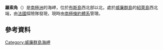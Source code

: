 {{coord|65|3|S|64|3|W|display=title}}

'''羅索角'''（{{lang-en|Rozo Point}}）是[[南極洲|南極洲]]的海岬，位於[[布斯島|布斯島]]西北部以北，處於[[威廉群島|威廉群島]]的[[紹萊島|紹萊島]]西北端，由[[法國|法國]]探險隊發現，現時由[[南極條約體系|南極條約體系]]管理。

==參考資料==
{{usgs-gazetteer}}

{{DEFAULTSORT:Rozo Point}}
[[Category:威廉群島海岬|Category:威廉群島海岬]]


{{WilhelmArchipelago-geo-stub}}